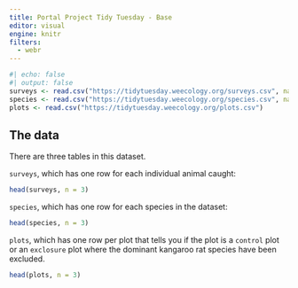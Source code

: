 ```yaml
---
title: Portal Project Tidy Tuesday - Base
editor: visual
engine: knitr
filters:
  - webr
---
```


<html>
<script type="module">
//=== Load data on load ===
import { WebR } from 'https://webr.r-wasm.org/latest/webr.mjs'; 
globalThis.webR = new WebR(); 
await globalThis.webR.init(); 
globalThis.webRCodeShelter = await new globalThis.webR.Shelter();
let surveys = await globalThis.webR.evalR('read.csv("https://tidytuesday.weecology.org/surveys.csv", na.strings = c(""))')
await webR.objs.globalEnv.bind('surveys', surveys)
let species = await globalThis.webR.evalR('read.csv("https://tidytuesday.weecology.org/species.csv", na.strings = c(""))')
await webR.objs.globalEnv.bind('species', species)
let plots = await globalThis.webR.evalR('read.csv("https://tidytuesday.weecology.org/plots.csv")')
await webR.objs.globalEnv.bind('plots', plots)
</script>
</html>

```r
#| echo: false
#| output: false
surveys <- read.csv("https://tidytuesday.weecology.org/surveys.csv", na.strings = c(""))
species <- read.csv("https://tidytuesday.weecology.org/species.csv", na.strings = c(""))
plots <- read.csv("https://tidytuesday.weecology.org/plots.csv")
```

::: {.callout-note collapse="true"}

## The data
There are three tables in this dataset.

`surveys`, which has one row for each individual animal caught:

```r
head(surveys, n = 3)
```

`species`, which has one row for each species in the dataset:

```r
head(species, n = 3)
```

`plots`, which has one row per plot that tells you if the plot is a `control` plot or an `exclosure` plot where the dominant kangaroo rat species have been excluded.

```r
head(plots, n = 3)
```

:::

```webr-r
```